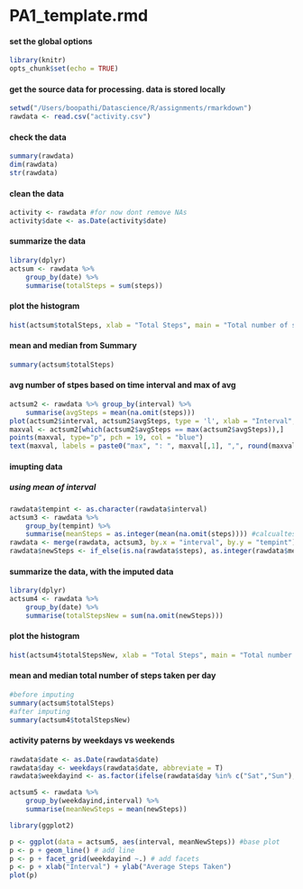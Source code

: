 # PA1_template.rmd


#### set the global options
```r
library(knitr)
opts_chunk$set(echo = TRUE)
```

#### get the source data for processing. data is stored locally
```r
setwd("/Users/boopathi/Datascience/R/assignments/rmarkdown")
rawdata <- read.csv("activity.csv")
```

#### check the data 
```r
summary(rawdata)
dim(rawdata)
str(rawdata)
```

#### clean the data
```r
activity <- rawdata #for now dont remove NAs
activity$date <- as.Date(activity$date)
```

#### summarize the data
```r
library(dplyr)
actsum <- rawdata %>%
    group_by(date) %>%
    summarise(totalSteps = sum(steps))
```

#### plot the histogram
```r
hist(actsum$totalSteps, xlab = "Total Steps", main = "Total number of steps per day")
```

#### mean and median from Summary
```r
summary(actsum$totalSteps)
```

#### avg number of stpes based on time interval and max of avg
```r
actsum2 <- rawdata %>% group_by(interval) %>%
    summarise(avgSteps = mean(na.omit(steps)))
plot(actsum2$interval, actsum2$avgSteps, type = 'l', xlab = "Interval", ylab = "avg steps")
maxval <- actsum2[which(actsum2$avgSteps == max(actsum2$avgSteps)),]
points(maxval, type="p", pch = 19, col = "blue")
text(maxval, labels = paste0("max", ": ", maxval[,1], ",", round(maxval[2])), pos = 4)
```

#### imupting data
##### using mean of interval
```r
rawdata$tempint <- as.character(rawdata$interval)
actsum3 <- rawdata %>% 
    group_by(tempint) %>%
    summarise(meanSteps = as.integer(mean(na.omit(steps)))) #calcualtes mean by intervals
rawdata <- merge(rawdata, actsum3, by.x = "interval", by.y = "tempint") #add new Steps to rawdata
rawdata$newSteps <- if_else(is.na(rawdata$steps), as.integer(rawdata$meanSteps), rawdata$steps) #use mean where stpes is NA
```


#### summarize the data, with the imputed data
```r
library(dplyr)
actsum4 <- rawdata %>%
    group_by(date) %>%
    summarise(totalStepsNew = sum(na.omit(newSteps)))
```

#### plot the histogram
```r
hist(actsum4$totalStepsNew, xlab = "Total Steps", main = "Total number of steps per day - imputed")
```

#### mean and median total number of steps taken per day
```r
#before imputing
summary(actsum$totalSteps)
#after imputing
summary(actsum4$totalStepsNew)
```

#### activity paterns by weekdays vs weekends
```r
rawdata$date <- as.Date(rawdata$date)
rawdata$day <- weekdays(rawdata$date, abbreviate = T)
rawdata$weekdayind <- as.factor(ifelse(rawdata$day %in% c("Sat","Sun"), "Weekend","Weekday"))

actsum5 <- rawdata %>% 
    group_by(weekdayind,interval) %>%
    summarise(meanNewSteps = mean(newSteps))

library(ggplot2)

p <- ggplot(data = actsum5, aes(interval, meanNewSteps)) #base plot
p <- p + geom_line() # add line
p <- p + facet_grid(weekdayind ~.) # add facets
p <- p + xlab("Interval") + ylab("Average Steps Taken") 
plot(p)
```




